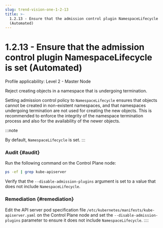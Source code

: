 ```yaml
---
slug: trend-vision-one-1-2-13
title: >-
  1.2.13 - Ensure that the admission control plugin NamespaceLifecycle is set
  (Automated)
---
```

# 1.2.13 - Ensure that the admission control plugin NamespaceLifecycle is set (Automated)

Profile applicability: Level 2 - Master Node

Reject creating objects in a namespace that is undergoing termination.

Setting admission control policy to `NamespaceLifecycle` ensures that objects cannot be created in non-existent namespaces, and that namespaces undergoing termination are not used for creating the new objects. This is recommended to enforce the integrity of the namespace termination process and also for the availability of the newer objects.

:::note

By default, `NamespaceLifecycle` is set.
:::

### Audit {#audit}

Run the following command on the Control Plane node:

```bash
ps -ef | grep kube-apiserver
```

Verify that the `--disable-admission-plugins` argument is set to a value that does not include `NamespaceLifecycle`.

### Remediation {#remediation}

Edit the API server pod specification file `/etc/kubernetes/manifests/kube-apiserver.yaml` on the Control Plane node and set the `--disable-admission-plugins` parameter to ensure it does not include `NamespaceLifecycle`.
::::
